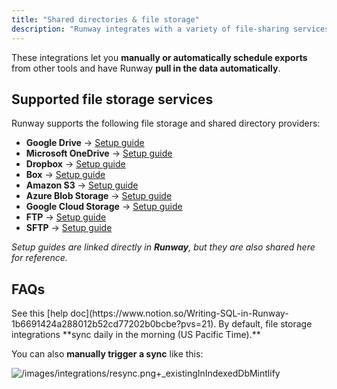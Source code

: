```yaml
---
title: "Shared directories & file storage"
description: "Runway integrates with a variety of file-sharing services, allowing you to seamlessly import data from external systems that may not have direct integrations with Runway. "
---
```


These integrations let you **manually or automatically schedule exports** from other tools and have Runway **pull in the data automatically**.

## **Supported file storage services**

Runway supports the following file storage and shared directory providers:

- **Google Drive** → [Setup guide](https://fivetran.com/docs/connectors/files/google-drive/setup-guide)
- **Microsoft OneDrive** → [Setup guide](https://fivetran.com/docs/connectors/files/one-drive/setup-guide)
- **Dropbox** → [Setup guide](https://fivetran.com/docs/connectors/files/dropbox/setup-guide)
- **Box** → [Setup guide](https://fivetran.com/docs/connectors/files/box/setup-guide)
- **Amazon S3** → [Setup guide](https://fivetran.com/docs/connectors/files/amazon-s3/setup-guide)
- **Azure Blob Storage** → [Setup guide](https://fivetran.com/docs/connectors/files/azure-blob-storage/setup-guide)
- **Google Cloud Storage** → [Setup guide](https://fivetran.com/docs/connectors/files/google-cloud-storage/setup-guide)
- **FTP** → [Setup guide](https://fivetran.com/docs/connectors/files/ftp)
- **SFTP** → [Setup guide](https://fivetran.com/docs/connectors/files/sftp)

_Setup guides are linked directly in _**_Runway_**_, but they are also shared here for reference._

## FAQs

<Accordion title="How do I write SQL in Runway?" icon="sparkles">
  See this [help doc](https://www.notion.so/Writing-SQL-in-Runway-1b6691424a288012b52cd77202b0bcbe?pvs=21).
</Accordion>

<Accordion title="How often do these integrations sync to Runway?" icon="sparkles">
  By default, file storage integrations **sync daily in the morning (US Pacific Time).**

  You can also **manually trigger a sync** like this:

  ![/images/integrations/resync.png+\_existingInIndexedDbMintlify](/images/integrations/resync.png)
</Accordion>